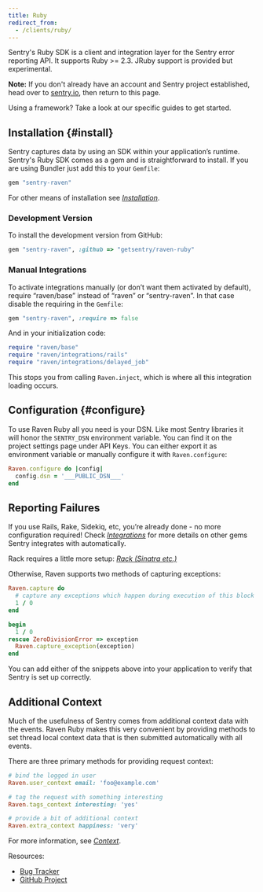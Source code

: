 ```yaml
---
title: Ruby
redirect_from:
  - /clients/ruby/
---
```


Sentry's Ruby SDK is a client and integration layer for the Sentry error reporting API. It supports Ruby >= 2.3. JRuby support is provided but experimental.

**Note:** If you don't already have an account and Sentry project established, head over to [sentry.io](https://sentry.io/signup/), then return to this page.

Using a framework? Take a look at our specific guides to get started.

<GuideGrid platform="ruby" />

## Installation {#install}

Sentry captures data by using an SDK within your application’s runtime. Sentry's Ruby SDK comes as a gem and is straightforward to install. If you are using Bundler just add this to your `Gemfile`:

```ruby
gem "sentry-raven"
```

For other means of installation see [_Installation_](/platform/ruby/install/).

### Development Version

To install the development version from GitHub:

```ruby
gem "sentry-raven", :github => "getsentry/raven-ruby"
```

### Manual Integrations

To activate integrations manually (or don’t want them activated by default), require “raven/base” instead of “raven” or “sentry-raven”. In that case disable the requiring in the `Gemfile`:

```ruby
gem "sentry-raven", :require => false
```

And in your initialization code:

```ruby
require "raven/base"
require "raven/integrations/rails"
require "raven/integrations/delayed_job"
```

This stops you from calling `Raven.inject`, which is where all this integration loading occurs.

## Configuration {#configure}

To use Raven Ruby all you need is your DSN. Like most Sentry libraries it will honor the `SENTRY_DSN` environment variable. You can find it on the project settings page under API Keys. You can either export it as environment variable or manually configure it with `Raven.configure`:

```ruby
Raven.configure do |config|
  config.dsn = '___PUBLIC_DSN___'
end
```

## Reporting Failures

If you use Rails, Rake, Sidekiq, etc, you’re already done - no more configuration required! Check [_Integrations_](/platform/ruby/integrations/) for more details on other gems Sentry integrates with automatically.

Rack requires a little more setup: [_Rack (Sinatra etc.)_](/platform/ruby/guides/rack/)

Otherwise, Raven supports two methods of capturing exceptions:

```ruby
Raven.capture do
  # capture any exceptions which happen during execution of this block
  1 / 0
end

begin
  1 / 0
rescue ZeroDivisionError => exception
  Raven.capture_exception(exception)
end
```

You can add either of the snippets above into your application to verify that Sentry is set up correctly.

## Additional Context

Much of the usefulness of Sentry comes from additional context data with the events. Raven Ruby makes this very convenient by providing methods to set thread local context data that is then submitted automatically with all events.

There are three primary methods for providing request context:

```ruby
# bind the logged in user
Raven.user_context email: 'foo@example.com'

# tag the request with something interesting
Raven.tags_context interesting: 'yes'

# provide a bit of additional context
Raven.extra_context happiness: 'very'
```

For more information, see [_Context_](/platform/ruby/context/).

Resources:

- [Bug Tracker](http://github.com/getsentry/raven-ruby/issues)
- [GitHub Project](http://github.com/getsentry/raven-ruby)
